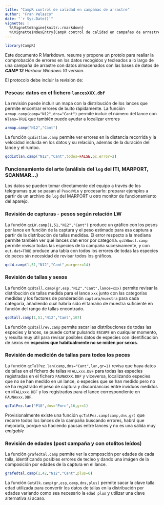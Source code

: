 ```yaml
---
title: "CampR control de calidad en campañas de arrastre"
author: "Fran Velasco"
date: "`r Sys.Date()`"
vignette: |
  %\VignetteEngine{knitr::rmarkdown} 
  %\VignetteINdexEntry{CampR control de calidad en campañas de arrastre}     %\VignetteEncoding{UTF-8}
---
```


```r
library(CampR)
```

Este documento R Markdown. resume y propone un protolo para realiar la comprobación de errores en los datos recogidos y tecleados a lo largo de una campaña de arrastre con datos almacenados con las bases de datos de _**CAMP 12** Harbour Windows 10 version_.

El protocolo debe incluir la revisión de:

### Pescas: datos en el fichero `lancesXXX.dbf` 

La revisión puede incluir un mapa con la distribución de los lances que permite encontrar errores de bulto rápidamente. La función `armap.camp(camp="N12",dns="Cant")` permite incluir el número del lance con `Nlans=TRUE` que también puede ayudar a localizar errores

```r
armap.camp("N12","Cant") 
```

La función `qcdistlan.camp` permite ver errores en la distancia recorrida y la velocidad incluida en los datos y su relación, además de la duración del lance y el rumbo.

```r
qcdistlan.camp("N12","Cant",todos=FALSE,pc.error=2)
```

### Funcionamiento del arte (análisis del `log` del ITI, MARPORT, SCANMAR...)

Los datos se pueden tomar directamente del equipo a través de los telegramas que se pasan al `PescaWin` y procesarlo: preparar ejemplos a partir de un archivo de `log` del MARPORT u otro monitor de funcionamiento del aparejo.

### Revisión de capturas - pesos según relación LW 

La función `qcLW.camp(1,51,"N12","Cant")` produce un gráfico con los pesos por lance en función de la captura y el peso estimado para esa captura a partir de la distribución de tallas medidas. El error respecto a la mediana permite también ver qué lances dan error por categoría. `qcLWbucl.camp` permite revisar todas las especies de la campaña sucesivamente, y con `out.dat=TRUE` produce una tabla con todos los errores de todas las especies de peces sin necesidad de revisar todos los gráficos.

```r
qcLW.camp(1,51,"N12","Cant",margerr=14)
```

### Revisión de tallas y sexos 

La función `qcdtall.camp(gr,esp,"N12","Cant",lance=xxx)` permite revisar la distribución de tallas medida para el lance `xxx` junto con las categorías medidas y los factores de ponderación `captura/muestra` para cada categoría, añadiendo cual habría sido el tamaño de muestra suficiente en función del rango de tallas encontrado. 

```r
qcdtall.camp(1,51,"N12","Cant",107)
```

La función `qcdtallrev.camp` permite sacar las distribuciones de todas las especies y lances, se puede cortar pulsando `ESCAPE` en cualquier momento, y resulta muy útil para revisar posibles datos de especies con identificación de sexos en **especies que habitualmente no se miden por sexos**.    

### Revisión de medición de tallas para todos los peces

La función `qcTalPez.lan(camp,dns="Cant",lan,gr=1)` revisa que haya datos de tallas en el fichero de tallas `NTALLxxx.DBF` para todas las especies registradas en el fichero `FAUNAXXX.DBF` y viceversa, localizando especies que no se han medido en un lance, o especies que se han medido pero no se ha registrado el peso de captura y discordancias entre inviduos medidos en `NTALLxxx.DBF` y los registrados para el lance correspondiente en `FAUNAxxx.DBF`.

```r
qcTalPez.lan("P18",dns="Porc",16,gr=1)
```

Provisionalmente existe una función `qcTalPez.camp(camp,dns,gr)` que recorre todos los lances de la campaña buscando errores, habrá que mejorarla, porque va haciendo pausas entre lances y no es una salida muy _amigable_

### Revisión de edades (post campaña y con otolitos leídos)

La función `grafedtal.camp` permite ver la composción por edades de cada talla, identificando posibles errores de tecleo y dando una imágen de la composición por edades de la captura en el lance.  

```r
grafedtal.camp(1,42,"N12","Cant",plus=6)
```

La función `GetAlk.camp(gr,esp,camp,dns,plus)` permite sacar la clave talla edad utilizada para convertir los datos de tallas en la distribución por edades variando como sea necesario la `edad plus` y utilizar una clave alternativa si acaso.
